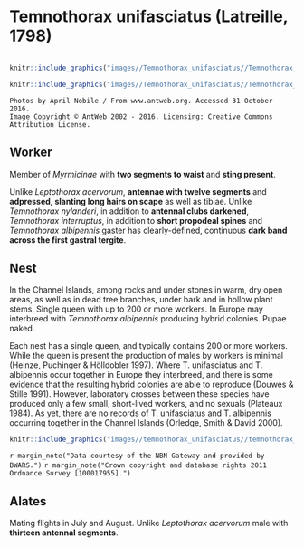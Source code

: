 # **Temnothorax unifasciatus** (Latreille, 1798)

```marginfigure
```


```r
knitr::include_graphics("images//Temnothorax_unifasciatus//Temnothorax_unifasciatus_head.jpg")
```

```r
knitr::include_graphics("images//Temnothorax_unifasciatus//Temnothorax_unifasciatus_side.jpg")
```

```block
Photos by April Nobile / From www.antweb.org. Accessed 31 October 2016.
Image Copyright © AntWeb 2002 - 2016. Licensing: Creative Commons Attribution License.
```

## Worker
Member of *Myrmicinae* with **two segments to waist** and **sting present**.

Unlike *Leptothorax acervorum*, **antennae with twelve segments** and **adpressed, slanting long hairs on scape** as well as tibiae. Unlike *Temnothorax nylanderi*, in addition to **antennal clubs darkened**, *Temnothorax interruptus*, in addition to **short propodeal spines** and *Temnothorax albipennis* gaster has clearly-defined, continuous **dark band across the first gastral tergite**.

## Nest
In the Channel Islands, among rocks and under stones in warm, dry open areas, as well as in dead tree branches, under bark and in hollow plant stems. Single queen with up to 200 or more workers. In Europe may interbreed with *Temnothorax albipennis* producing hybrid colonies. Pupae naked.


Each nest has a single queen, and typically contains 200 or more workers. While the queen is present the production of males by workers is minimal (Heinze, Puchinger & Hölldobler 1997). Where T. unifasciatus and T. albipennis occur together in Europe they interbreed, and there is some evidence that the resulting hybrid colonies are able to reproduce (Douwes & Stille 1991). However, laboratory crosses between these species have produced only a few small, short-lived workers, and no sexuals (Plateaux 1984). As yet, there are no records of T. unifasciatus and T. albipennis occurring together in the Channel Islands (Orledge, Smith & David 2000).

```r
knitr::include_graphics("images//temnothorax_unifasciatus//temnothorax_unifasciatus_map.png")
```
`r margin_note("Data courtesy of the NBN Gateway and provided by BWARS.")`
`r margin_note("Crown copyright and database rights 2011 Ordnance Survey [100017955].")`

## Alates
Mating flights in July and August. Unlike *Leptothorax acervorum* male with **thirteen antennal segments**.

\pagebreak